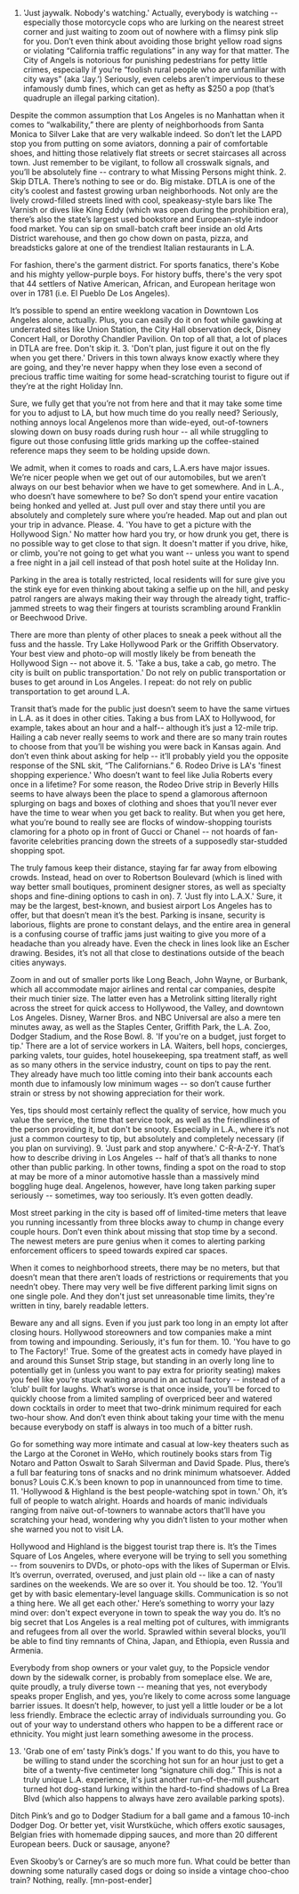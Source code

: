 1. 'Just jaywalk. Nobody's watching.'
Actually, everybody is watching -- especially those motorcycle cops who are lurking on the nearest street corner and just waiting to zoom out of nowhere with a flimsy pink slip for you. Don’t even think about avoiding those bright yellow road signs or violating “California traffic regulations” in any way for that matter. The City of Angels is notorious for punishing pedestrians for petty little crimes, especially if you're “foolish rural people who are unfamiliar with city ways” (aka ‘Jay.’) Seriously, even celebs aren’t impervious to these infamously dumb fines, which can get as hefty as $250 a pop (that’s quadruple an illegal parking citation).

Despite the common assumption that Los Angeles is no Manhattan when it comes to “walkability,” there are plenty of neighborhoods from Santa Monica to Silver Lake that are very walkable indeed. So don’t let the LAPD stop you from putting on some aviators, donning a pair of comfortable shoes, and hitting those relatively flat streets or secret staircases all across town. Just remember to be vigilant, to follow all crosswalk signals, and you’ll be absolutely fine -- contrary to what Missing Persons might think.
2. Skip DTLA. There’s nothing to see or do.
Big mistake. DTLA is one of the city’s coolest and fastest growing urban neighborhoods. Not only are the lively crowd-filled streets lined with cool, speakeasy-style bars like The Varnish or dives like King Eddy (which was open during the prohibition era), there’s also the state’s largest used bookstore and European-style indoor food market. You can sip on small-batch craft beer inside an old Arts District warehouse, and then go chow down on pasta, pizza, and breadsticks galore at one of the trendiest Italian restaurants in L.A.

For fashion, there's the garment district. For sports fanatics, there's Kobe and his mighty yellow-purple boys. For history buffs, there's the very spot that 44 settlers of Native American, African, and European heritage won over in 1781 (i.e. El Pueblo De Los Angeles).

It’s possible to spend an entire weeklong vacation in Downtown Los Angeles alone, actually. Plus, you can easily do it on foot while gawking at underrated sites like Union Station, the City Hall observation deck, Disney Concert Hall, or Dorothy Chandler Pavilion. On top of all that, a lot of places in DTLA are free. Don't skip it.
3. 'Don't plan, just figure it out on the fly when you get there.'
Drivers in this town always know exactly where they are going, and they're never happy when they lose even a second of precious traffic time waiting for some head-scratching tourist to figure out if they’re at the right Holiday Inn.

Sure, we fully get that you’re not from here and that it may take some time for you to adjust to LA, but how much time do you really need? Seriously, nothing annoys local Angelenos more than wide-eyed, out-of-towners slowing down on busy roads during rush hour -- all while struggling to figure out those confusing little grids marking up the coffee-stained reference maps they seem to be holding upside down.

We admit, when it comes to roads and cars, L.A.ers have major issues. We’re nicer people when we get out of our automobiles, but we aren’t always on our best behavior when we have to get somewhere. And in L.A., who doesn’t have somewhere to be? So don’t spend your entire vacation being honked and yelled at. Just pull over and stay there until you are absolutely and completely sure where you’re headed. Map out and plan out your trip in advance. Please.
4. 'You have to get a picture with the Hollywood Sign.'
No matter how hard you try, or how drunk you get, there is no possible way to get close to that sign. It doesn't matter if you drive, hike, or climb, you're not going to get what you want -- unless you want to spend a free night in a jail cell instead of that posh hotel suite at the Holiday Inn.

Parking in the area is totally restricted, local residents will for sure give you the stink eye for even thinking about taking a selfie up on the hill, and pesky patrol rangers are always making their way through the already tight, traffic-jammed streets to wag their fingers at tourists scrambling around Franklin or Beechwood Drive.

There are more than plenty of other places to sneak a peek without all the fuss and the hassle. Try Lake Hollywood Park or the Griffith Observatory. Your best view and photo-op will mostly likely be from beneath the Hollywood Sign -- not above it.
5. 'Take a bus, take a cab, go metro. The city is built on public transportation.'
Do not rely on public transportation or buses to get around in Los Angeles. I repeat: do not rely on public transportation to get around L.A.

Transit that’s made for the public just doesn’t seem to have the same virtues in L.A. as it does in other cities. Taking a bus from LAX to Hollywood, for example, takes about an hour and a half-- although it’s just a 12-mile trip. Hailing a cab never really seems to work and there are so many train routes to choose from that you’ll be wishing you were back in Kansas again. And don’t even think about asking for help -- it’ll probably yield you the opposite response of the SNL skit, “The Californians.”
6. Rodeo Drive is LA's 'finest shopping experience.'
Who doesn’t want to feel like Julia Roberts every once in a lifetime? For some reason, the Rodeo Drive strip in Beverly Hills seems to have always been the place to spend a glamorous afternoon splurging on bags and boxes of clothing and shoes that you’ll never ever have the time to wear when you get back to reality. But when you get here, what you’re bound to really see are flocks of window-shopping tourists clamoring for a photo op in front of Gucci or Chanel -- not hoards of fan-favorite celebrities prancing down the streets of a supposedly star-studded shopping spot.

The truly famous keep their distance, staying far far away from elbowing crowds. Instead, head on over to Robertson Boulevard (which is lined with way better small boutiques, prominent designer stores, as well as specialty shops and fine-dining options to cash in on).
7. 'Just fly into L.A.X.'
Sure, it may be the largest, best-known, and busiest airport Los Angeles has to offer, but that doesn’t mean it’s the best. Parking is insane, security is laborious, flights are prone to constant delays, and the entire area in general is a confusing course of traffic jams just waiting to give you more of a headache than you already have. Even the check in lines look like an Escher drawing. Besides, it’s not all that close to destinations outside of the beach cities anyways.

Zoom in and out of smaller ports like Long Beach, John Wayne, or Burbank, which all accommodate major airlines and rental car companies, despite their much tinier size. The latter even has a Metrolink sitting literally right across the street for quick access to Hollywood, the Valley, and downtown Los Angeles. Disney, Warner Bros. and NBC Universal are also a mere ten minutes away, as well as the Staples Center, Griffith Park, the L.A. Zoo, Dodger Stadium, and the Rose Bowl.
8. 'If you're on a budget, just forget to tip.'
There are a lot of service workers in LA. Waiters, bell hops, concierges, parking valets, tour guides, hotel housekeeping, spa treatment staff, as well as so many others in the service industry, count on tips to pay the rent. They already have much too little coming into their bank accounts each month due to infamously low minimum wages -- so don’t cause further strain or stress by not showing appreciation for their work.

Yes, tips should most certainly reflect the quality of service, how much you value the service, the time that service took, as well as the friendliness of the person providing it, but don't be snooty. Especially in L.A., where it’s not just a common courtesy to tip, but absolutely and completely necessary (if you plan on surviving).
9. 'Just park and stop anywhere.'
C-R-A-Z-Y. That’s how to describe driving in Los Angeles -- half of that’s all thanks to none other than public parking. In other towns, finding a spot on the road to stop at may be more of a minor automotive hassle than a massively mind boggling huge deal. Angelenos, however, have long taken parking super seriously -- sometimes, way too seriously. It’s even gotten deadly.

Most street parking in the city is based off of limited-time meters that leave you running incessantly from three blocks away to chump in change every couple hours. Don’t even think about missing that stop time by a second. The newest meters are pure genius when it comes to alerting parking enforcement officers to speed towards expired car spaces.

When it comes to neighborhood streets, there may be no meters, but that doesn’t mean that there aren’t loads of restrictions or requirements that you needn’t obey. There may very well be five different parking limit signs on one single pole. And they don't just set unreasonable time limits, they're written in tiny, barely readable letters.

Beware any and all signs. Even if you just park too long in an empty lot after closing hours. Hollywood storeowners and tow companies make a mint from towing and impounding. Seriously, it's fun for them.
10. 'You have to go to The Factory!'
True. Some of the greatest acts in comedy have played in and around this Sunset Strip stage, but standing in an overly long line to potentially get in (unless you want to pay extra for priority seating) makes you feel like you’re stuck waiting around in an actual factory -- instead of a ‘club’ built for laughs. What’s worse is that once inside, you’ll be forced to quickly choose from a limited sampling of overpriced beer and watered down cocktails in order to meet that two-drink minimum required for each two-hour show. And don’t even think about taking your time with the menu because everybody on staff is always in too much of a bitter rush.

Go for something way more intimate and casual at low-key theaters such as the Largo at the Coronet in WeHo, which routinely books stars from Tig Notaro and Patton Oswalt to Sarah Silverman and David Spade. Plus, there’s a full bar featuring tons of snacks and no drink minimum whatsoever. Added bonus? Louis C.K.’s been known to pop in unannounced from time to time.
11. 'Hollywood &amp; Highland is the best people-watching spot in town.'
Oh, it’s full of people to watch alright. Hoards and hoards of manic individuals ranging from naïve out-of-towners to wannabe actors that’ll have you scratching your head, wondering why you didn’t listen to your mother when she warned you not to visit LA.

Hollywood and Highland is the biggest tourist trap there is. It’s the Times Square of Los Angeles, where everyone will be trying to sell you something -- from souvenirs to DVDs, or photo-ops with the likes of Superman or Elvis. It’s overrun, overrated, overused, and just plain old -- like a can of nasty sardines on the weekends. We are so over it. You should be too.
12. 'You’ll get by with basic elementary-level language skills. Communication is so not a thing here. We all get each other.'
Here’s something to worry your lazy mind over: don't expect everyone in town to speak the way you do. It’s no big secret that Los Angeles is a real melting pot of cultures, with immigrants and refugees from all over the world. Sprawled within several blocks, you’ll be able to find tiny remnants of China, Japan, and Ethiopia, even Russia and Armenia.

Everybody from shop owners or your valet guy, to the Popsicle vendor down by the sidewalk corner, is probably from someplace else. We are, quite proudly, a truly diverse town -- meaning that yes, not everybody speaks proper English, and yes, you’re likely to come across some language barrier issues. It doesn’t help, however, to just yell a little louder or be a lot less friendly. Embrace the eclectic array of individuals surrounding you. Go out of your way to understand others who happen to be a different race or ethnicity. You might just learn something awesome in the process.

13. 'Grab one of em’ tasty Pink’s dogs.'
If you want to do this, you have to be willing to stand under the scorching hot sun for an hour just to get a bite of a twenty-five centimeter long “signature chili dog.” This is not a truly unique L.A. experience, it's just another run-of-the-mill pushcart turned hot dog-stand lurking within the hard-to-find shadows of La Brea Blvd (which also happens to always have zero available parking spots).

Ditch Pink’s and go to Dodger Stadium for a ball game and a famous 10-inch Dodger Dog. Or better yet, visit Wurstküche, which offers exotic sausages, Belgian fries with homemade dipping sauces, and more than 20 different European beers. Duck or sausage, anyone?

Even Skooby’s or Carney’s are so much more fun. What could be better than downing some naturally cased dogs or doing so inside a vintage choo-choo train? Nothing, really. [mn-post-ender]
